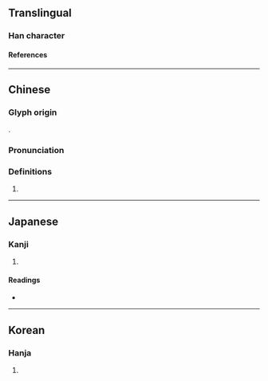 {{character info/new}}
==Translingual==

===Han character===
{{Han char|rn=94|rad=犬|as=13|sn=16|four=41253|canj=KHYMH|ids=⿰犭歲}}

====References====
{{Han ref|kx=0719.270|dkj=20728|dj=1131.030|hdz=21371.070|uh=7369}}

----

==Chinese==
{{zh-forms|s=𤞃}}

===Glyph origin===
{{Han etym}}
{{Han compound|犬|alt=犭|歲|ls=psc|c1=s|c2=p|t1=dog}}.

===Pronunciation===
{{zh-pron
|m=huì
|c=wai3
|mc=y
|oc=y
|cat=n
}}

===Definitions===
{{zh-hanzi}}

# {{zh-only|獩貊}}

----

==Japanese==

===Kanji===
{{ja-kanji|grade=|rs=犬13}}

# {{defn|lang=ja|sort=犬13}}

====Readings====
* {{ja-readings|on=[[わい]] (wai), [[え]] (e)|kun=}}

----

==Korean==

===Hanja===
{{ko-hanja|hangeul=예|eumhun=|rv=ye|mr=ye|y=yey}}

# {{defn|lang=ko|sort=犬13}}